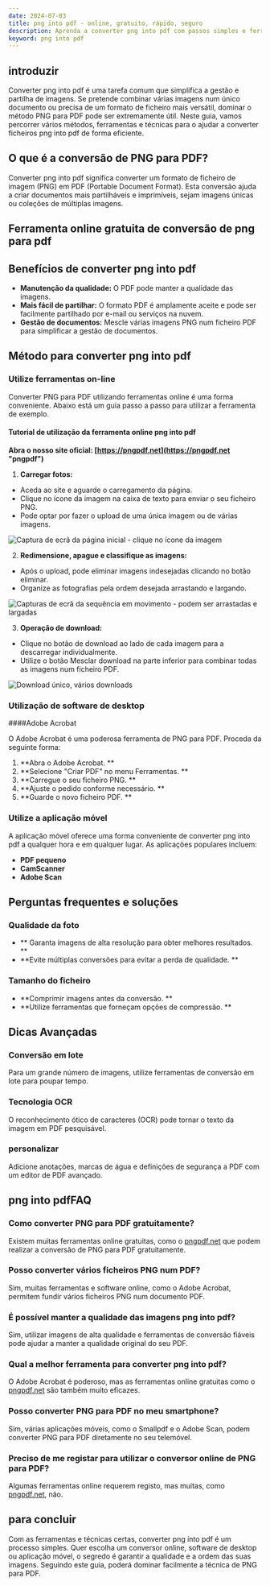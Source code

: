 ```yaml
---
date: 2024-07-03
title: png into pdf - online, gratuito, rápido, seguro
description: Aprenda a converter png into pdf com passos simples e ferramentas online úteis. Este guia cobre todas as informações necessárias para PNG para PDF.
keyword: png into pdf
---
```


## introduzir

Converter png into pdf é uma tarefa comum que simplifica a gestão e partilha de imagens. Se pretende combinar várias imagens num único documento ou precisa de um formato de ficheiro mais versátil, dominar o método PNG para PDF pode ser extremamente útil. Neste guia, vamos percorrer vários métodos, ferramentas e técnicas para o ajudar a converter ficheiros png into pdf de forma eficiente.

## O que é a conversão de PNG para PDF?

Converter png into pdf significa converter um formato de ficheiro de imagem (PNG) em PDF (Portable Document Format). Esta conversão ajuda a criar documentos mais partilháveis ​​e imprimíveis, sejam imagens únicas ou coleções de múltiplas imagens.

## Ferramenta online gratuita de conversão de png para pdf
<PngToPdf/>

## Benefícios de converter png into pdf

- **Manutenção da qualidade:** O PDF pode manter a qualidade das imagens.
- **Mais fácil de partilhar:** O formato PDF é amplamente aceite e pode ser facilmente partilhado por e-mail ou serviços na nuvem.
- **Gestão de documentos:** Mescle várias imagens PNG num ficheiro PDF para simplificar a gestão de documentos.

## Método para converter png into pdf

### Utilize ferramentas on-line

Converter PNG para PDF utilizando ferramentas online é uma forma conveniente. Abaixo está um guia passo a passo para utilizar a ferramenta de exemplo.

#### Tutorial de utilização da ferramenta online png into pdf

**Abra o nosso site oficial: [https://pngpdf.net](https://pngpdf.net "pngpdf")**

1. **Carregar fotos:**
 - Aceda ao site e aguarde o carregamento da página.
 - Clique no ícone da imagem na caixa de texto para enviar o seu ficheiro PNG.
 - Pode optar por fazer o upload de uma única imagem ou de várias imagens.

 ![Captura de ecrã da página inicial - clique no ícone da imagem](https://cdn-images.pngpdf.net/step1.png "Captura de ecrã da página inicial - clique no ícone da imagem")

2. **Redimensione, apague e classifique as imagens:**
 - Após o upload, pode eliminar imagens indesejadas clicando no botão eliminar.
 - Organize as fotografias pela ordem desejada arrastando e largando.

 ![Capturas de ecrã da sequência em movimento - podem ser arrastadas e largadas](https://cdn-images.pngpdf.net/step2.png "Capturas de ecrã da sequência em movimento - podem ser arrastadas e largadas")

3. **Operação de download:**
 - Clique no botão de download ao lado de cada imagem para a descarregar individualmente.
 - Utilize o botão Mesclar download na parte inferior para combinar todas as imagens num ficheiro PDF.

 ![Download único, vários downloads](https://cdn-images.pngpdf.net/step3.png "Download único, vários downloads")

### Utilização de software de desktop

####Adobe Acrobat

O Adobe Acrobat é uma poderosa ferramenta de PNG para PDF. Proceda da seguinte forma:

1. **Abra o Adobe Acrobat. **
2. **Selecione "Criar PDF" no menu Ferramentas. **
3. **Carregue o seu ficheiro PNG. **
4. **Ajuste o pedido conforme necessário. **
5. **Guarde o novo ficheiro PDF. **

### Utilize a aplicação móvel

A aplicação móvel oferece uma forma conveniente de converter png into pdf a qualquer hora e em qualquer lugar. As aplicações populares incluem:

- **PDF pequeno**
- **CamScanner**
- **Adobe Scan**

## Perguntas frequentes e soluções

### Qualidade da foto

- ** Garanta imagens de alta resolução para obter melhores resultados. **
- **Evite múltiplas conversões para evitar a perda de qualidade. **

### Tamanho do ficheiro

- **Comprimir imagens antes da conversão. **
- **Utilize ferramentas que forneçam opções de compressão. **

## Dicas Avançadas

### Conversão em lote

Para um grande número de imagens, utilize ferramentas de conversão em lote para poupar tempo.

### Tecnologia OCR

O reconhecimento ótico de caracteres (OCR) pode tornar o texto da imagem em PDF pesquisável.

### personalizar

Adicione anotações, marcas de água e definições de segurança a PDF com um editor de PDF avançado.

## png into pdfFAQ

### Como converter PNG para PDF gratuitamente?
Existem muitas ferramentas online gratuitas, como o [pngpdf.net](https://pngpdf.net) que podem realizar a conversão de PNG para PDF gratuitamente.

### Posso converter vários ficheiros PNG num PDF?
Sim, muitas ferramentas e software online, como o Adobe Acrobat, permitem fundir vários ficheiros PNG num documento PDF.

### É possível manter a qualidade das imagens png into pdf?
Sim, utilizar imagens de alta qualidade e ferramentas de conversão fiáveis ​​pode ajudar a manter a qualidade original do seu PDF.

### Qual a melhor ferramenta para converter png into pdf?
O Adobe Acrobat é poderoso, mas as ferramentas online gratuitas como o [pngpdf.net](https://pngpdf.net) são também muito eficazes.

### Posso converter PNG para PDF no meu smartphone?
Sim, várias aplicações móveis, como o Smallpdf e o Adobe Scan, podem converter PNG para PDF diretamente no seu telemóvel.

### Preciso de me registar para utilizar o conversor online de PNG para PDF?
Algumas ferramentas online requerem registo, mas muitas, como [pngpdf.net](https://pngpdf.net), não.

## para concluir

Com as ferramentas e técnicas certas, converter png into pdf é um processo simples. Quer escolha um conversor online, software de desktop ou aplicação móvel, o segredo é garantir a qualidade e a ordem das suas imagens. Seguindo este guia, poderá dominar facilmente a técnica de PNG para PDF.